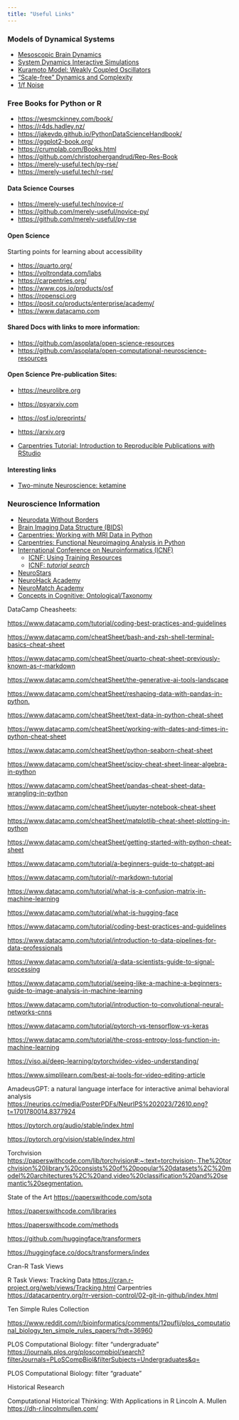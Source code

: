 ```yaml
---
title: "Useful Links"
---
```


### Models of Dynamical Systems

- [Mesoscopic Brain Dynamics](http://www.scholarpedia.org/article/Mesoscopic_brain_dynamics)
- [System Dynamics Interactive Simulations ](https://www.complexity-explorables.org/explorables/)
- [Kuramoto Model: Weakly Coupled Oscillators](https://en.wikipedia.org/wiki/Kuramoto_model)
- ["Scale-free" Dynamics and Complexity](http://www.scholarpedia.org/article/Scale-free_neocortical_dynamics)
- [1/f Noise](http://www.scholarpedia.org/article/1/f_noise)

### Free Books for Python or R

- [https://wesmckinney.com/book/](https://wesmckinney.com/book/)
- [https://r4ds.hadley.nz/](https://r4ds.hadley.nz/)
- [https://jakevdp.github.io/PythonDataScienceHandbook/](https://jakevdp.github.io/PythonDataScienceHandbook/)
- [https://ggplot2-book.org/](https://ggplot2-book.org/)
- [https://crumplab.com/Books.html](https://crumplab.com/Books.html)
- [https://github.com/christophergandrud/Rep-Res-Book](https://github.com/christophergandrud/Rep-Res-Book)
- [https://merely-useful.tech/py-rse/](https://merely-useful.tech/py-rse/)
- [https://merely-useful.tech/r-rse/](https://merely-useful.tech/r-rse/)

#### Data Science Courses

- [https://merely-useful.tech/novice-r/](https://merely-useful.tech/novice-r/)
- [https://github.com/merely-useful/novice-py/](https://github.com/merely-useful/novice-py/)
- [https://github.com/merely-useful/py-rse](https://github.com/merely-useful/py-rse)

#### Open Science
Starting points for learning about accessibility

- [https://quarto.org/](https://quarto.org/) 
- [https://voltrondata.com/labs](https://voltrondata.com/labs)
- [https://carpentries.org/](https://carpentries.org/)
- [https://www.cos.io/products/osf](https://www.cos.io/products/osf)
- [https://ropensci.org](https://ropensci.org) 
- [https://posit.co/products/enterprise/academy/](https://posit.co/products/enterprise/academy/) 
- [https://www.datacamp.com](https://www.datacamp.com)

#### Shared Docs with links to more information:
- [https://github.com/asoplata/open-science-resources](https://github.com/asoplata/open-science-resources) 
- [https://github.com/asoplata/open-computational-neuroscience-resources](https://github.com/asoplata/open-computational-neuroscience-resources) 

#### Open Science Pre-publication Sites:
- [https://neurolibre.org](https://neurolibre.org) 
- [https://psyarxiv.com](https://psyarxiv.com)
- [https://osf.io/preprints/](https://osf.io/preprints/) 
- [https://arxiv.org](https://arxiv.org)



- [Carpentries Tutorial: Introduction to Reproducible Publications with RStudio](https://carpentries-incubator.github.io/Reproducible-Publications-with-RStudio/aio/index.html)

#### Interesting links
- [Two-minute Neuroscience: ketamine](https://youtu.be/kRtNsaMildw)

### Neuroscience Information

- [Neurodata Without Borders](https://www.nwb.org/)
- [Brain Imaging Data Structure (BIDS)](https://bids.neuroimaging.io/)
- [Carpentries: Working with MRI Data in Python](https://carpentries-incubator.github.io/SDC-BIDS-IntroMRI/)
- [Carpentries: Functional Neuroimaging Analysis in Python](https://carpentries-incubator.github.io/SDC-BIDS-fMRI/)
- [International Conference on Neuroinformatics (ICNF)](https://www.incf.org/)
   - [ICNF: Using Training Resources](https://training.incf.org/how-to-use)
   - [ICNF: *tutorial search*](https://training.incf.org/search)
- [NeuroStars](https://neurostars.org/)
- [NeuroHack Academy](https://neurohackademy.org/apply/)
- [NeuroMatch Academy](https://academy.neuromatch.io/courses)
- [Concepts in Cognitive: Ontological/Taxonomy](https://www.cognitiveatlas.org/)

DataCamp Cheasheets:

<https://www.datacamp.com/tutorial/coding-best-practices-and-guidelines>

<https://www.datacamp.com/cheatSheet/bash-and-zsh-shell-terminal-basics-cheat-sheet> 

<https://www.datacamp.com/cheatSheet/quarto-cheat-sheet-previously-known-as-r-markdown>

<https://www.datacamp.com/cheatSheet/the-generative-ai-tools-landscape>

<https://www.datacamp.com/cheatSheet/reshaping-data-with-pandas-in-python.> 

<https://www.datacamp.com/cheatSheet/text-data-in-python-cheat-sheet> 


<https://www.datacamp.com/cheatSheet/working-with-dates-and-times-in-python-cheat-sheet>

<https://www.datacamp.com/cheatSheet/python-seaborn-cheat-sheet>

<https://www.datacamp.com/cheatSheet/scipy-cheat-sheet-linear-algebra-in-python>

<https://www.datacamp.com/cheatSheet/pandas-cheat-sheet-data-wrangling-in-python>

<https://www.datacamp.com/cheatSheet/jupyter-notebook-cheat-sheet>

<https://www.datacamp.com/cheatSheet/matplotlib-cheat-sheet-plotting-in-python>

<https://www.datacamp.com/cheatSheet/getting-started-with-python-cheat-sheet>

<https://www.datacamp.com/tutorial/a-beginners-guide-to-chatgpt-api>

<https://www.datacamp.com/tutorial/r-markdown-tutorial>

<https://www.datacamp.com/tutorial/what-is-a-confusion-matrix-in-machine-learning>

<https://www.datacamp.com/tutorial/what-is-hugging-face>

<https://www.datacamp.com/tutorial/coding-best-practices-and-guidelines>

<https://www.datacamp.com/tutorial/introduction-to-data-pipelines-for-data-professionals>

<https://www.datacamp.com/tutorial/a-data-scientists-guide-to-signal-processing>

<https://www.datacamp.com/tutorial/seeing-like-a-machine-a-beginners-guide-to-image-analysis-in-machine-learning>

<https://www.datacamp.com/tutorial/introduction-to-convolutional-neural-networks-cnns>

<https://www.datacamp.com/tutorial/pytorch-vs-tensorflow-vs-keras>



<https://www.datacamp.com/tutorial/the-cross-entropy-loss-function-in-machine-learning>

<https://viso.ai/deep-learning/pytorchvideo-video-understanding/>

<https://www.simplilearn.com/best-ai-tools-for-video-editing-article>



AmadeusGPT: a natural language interface for interactive animal behavioral analysis
<https://neurips.cc/media/PosterPDFs/NeurIPS%202023/72610.png?t=1701780014.8377924>
 

<https://pytorch.org/audio/stable/index.html>

<https://pytorch.org/vision/stable/index.html>


Torchvision
<https://paperswithcode.com/lib/torchvision#:~:text=torchvision-,The%20torchvision%20library%20consists%20of%20popular%20datasets%2C%20model%20architectures%2C%20and,video%20classification%20and%20semantic%20segmentation.>

State of the Art
<https://paperswithcode.com/sota>

<https://paperswithcode.com/libraries>

<https://paperswithcode.com/methods>


<https://github.com/huggingface/transformers>

<https://huggingface.co/docs/transformers/index>


Cran-R Task Views

R Task Views: Tracking Data 
<https://cran.r-project.org/web/views/Tracking.html> 
Carpentries
<https://datacarpentry.org/rr-version-control/02-git-in-github/index.html>



Ten Simple Rules Collection




<https://www.reddit.com/r/bioinformatics/comments/12puflj/plos_computational_biology_ten_simple_rules_papers/?rdt=36960>

PLOS Computational Biology: filter “undergraduate”
<https://journals.plos.org/ploscompbiol/search?filterJournals=PLoSCompBiol&filterSubjects=Undergraduates&q=>

PLOS Computational Biology: filter “graduate”


Historical Research

Computational Historical Thinking: With Applications in R
Lincoln A. Mullen
<https://dh-r.lincolnmullen.com/>







